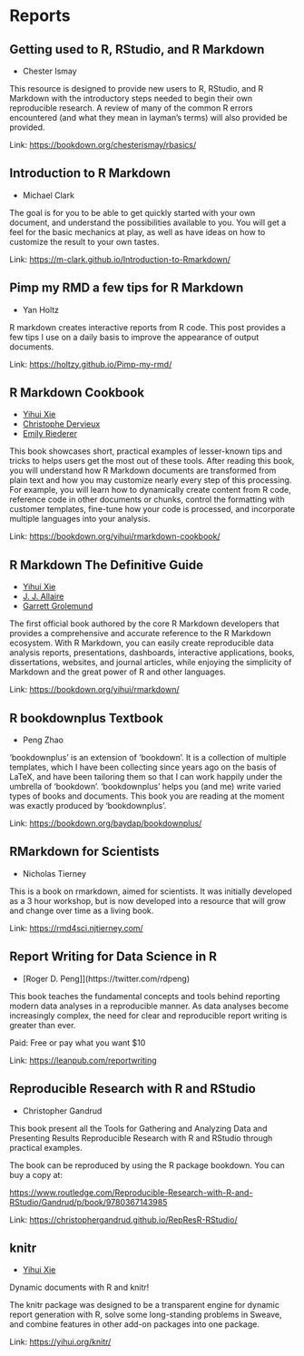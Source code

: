 # Reports

## Getting used to R, RStudio, and R Markdown

- Chester Ismay

This resource is designed to provide new users to R, RStudio, and R
Markdown with the introductory steps needed to begin their own
reproducible research. A review of many of the common R errors
encountered (and what they mean in layman's terms) will also provided be
provided.

Link: [https://bookdown.org/chesterismay/rbasics/](https://bookdown.org/chesterismay/rbasics/)

## Introduction to R Markdown

- Michael Clark

The goal is for you to be able to get quickly started with your own
document, and understand the possibilities available to you. You will
get a feel for the basic mechanics at play, as well as have ideas on how
to customize the result to your own tastes.

Link: [https://m-clark.github.io/Introduction-to-Rmarkdown/](https://m-clark.github.io/Introduction-to-Rmarkdown/)

## Pimp my RMD a few tips for R Markdown

- Yan Holtz

R markdown creates interactive reports from R code. This post provides a
few tips I use on a daily basis to improve the appearance of output
documents.

Link: [https://holtzy.github.io/Pimp-my-rmd/](https://holtzy.github.io/Pimp-my-rmd/)

## R Markdown Cookbook

- [Yihui Xie](https://yihui.org/)
- [Christophe Dervieux](https://twitter.com/chrisderv)
- [Emily Riederer](https://twitter.com/emilyriederer)

This book showcases short, practical examples of lesser-known tips and
tricks to helps users get the most out of these tools. After reading
this book, you will understand how R Markdown documents are transformed
from plain text and how you may customize nearly every step of this
processing. For example, you will learn how to dynamically create
content from R code, reference code in other documents or chunks,
control the formatting with customer templates, fine-tune how your code
is processed, and incorporate multiple languages into your analysis.

Link: [https://bookdown.org/yihui/rmarkdown-cookbook/](https://bookdown.org/yihui/rmarkdown-cookbook/)

## R Markdown The Definitive Guide

- [Yihui Xie](https://yihui.org/)
- [J. J. Allaire](https://github.com/jjallaire)
- [Garrett Grolemund](https://twitter.com/StatGarrett)

The first official book authored by the core R Markdown developers that
provides a comprehensive and accurate reference to the R Markdown
ecosystem. With R Markdown, you can easily create reproducible data
analysis reports, presentations, dashboards, interactive applications,
books, dissertations, websites, and journal articles, while enjoying the
simplicity of Markdown and the great power of R and other languages.

Link: [https://bookdown.org/yihui/rmarkdown/](https://bookdown.org/yihui/rmarkdown/)

## R bookdownplus Textbook

- Peng Zhao

‘bookdownplus’ is an extension of ‘bookdown’. It is a collection of multiple templates, which I have been collecting since years ago on the basis of LaTeX, and have been tailoring them so that I can work happily under the umbrella of ‘bookdown’. ‘bookdownplus’ helps you (and me) write varied types of books and documents. This book you are reading at the moment was exactly produced by ‘bookdownplus’.

Link: [https://bookdown.org/baydap/bookdownplus/](https://bookdown.org/baydap/bookdownplus/)

## RMarkdown for Scientists

- Nicholas Tierney

This is a book on rmarkdown, aimed for scientists. It was initially
developed as a 3 hour workshop, but is now developed into a resource
that will grow and change over time as a living book.

Link: [https://rmd4sci.njtierney.com/](https://rmd4sci.njtierney.com/)

## Report Writing for Data Science in R

- [Roger D. Peng]](https://twitter.com/rdpeng)

This book teaches the fundamental concepts and tools behind reporting
modern data analyses in a reproducible manner. As data analyses become
increasingly complex, the need for clear and reproducible report writing
is greater than ever.

Paid: Free or pay what you want $10

Link: [https://leanpub.com/reportwriting](https://leanpub.com/reportwriting)

## Reproducible Research with R and RStudio

- Christopher Gandrud

This book present all the Tools for Gathering and Analyzing Data and
Presenting Results Reproducible Research with R and RStudio through
practical examples.

The book can be reproduced by using the R package bookdown. You can buy a copy at:

<https://www.routledge.com/Reproducible-Research-with-R-and-RStudio/Gandrud/p/book/9780367143985>

Link: [https://christophergandrud.github.io/RepResR-RStudio/](https://christophergandrud.github.io/RepResR-RStudio/)

## knitr

- [Yihui Xie](https://yihui.org/)

Dynamic documents with R and knitr!

The knitr package was designed to be a transparent engine for dynamic
report generation with R, solve some long-standing problems in Sweave,
and combine features in other add-on packages into one package.

Link: [https://yihui.org/knitr/](https://yihui.org/knitr/)


